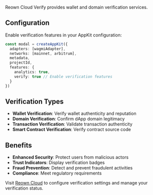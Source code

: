 Reown Cloud Verify provides wallet and domain verification services.

## Configuration

Enable verification features in your AppKit configuration:

```ts
const modal = createAppKit({
  adapters: [wagmiAdapter],
  networks: [mainnet, arbitrum],
  metadata,
  projectId,
  features: {
    analytics: true,
    verify: true // Enable verification features
  }
})
```

## Verification Types

- **Wallet Verification**: Verify wallet authenticity and reputation
- **Domain Verification**: Confirm dApp domain legitimacy
- **Transaction Verification**: Validate transaction authenticity
- **Smart Contract Verification**: Verify contract source code

## Benefits

- **Enhanced Security**: Protect users from malicious actors
- **Trust Indicators**: Display verification badges
- **Fraud Prevention**: Detect and prevent fraudulent activities
- **Compliance**: Meet regulatory requirements

Visit [Reown Cloud](https://cloud.reown.com) to configure verification settings and manage your verification status.
